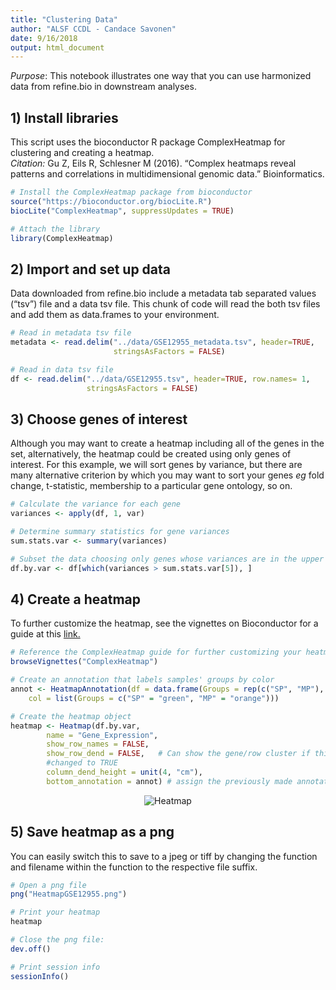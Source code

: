 ```yaml
---
title: "Clustering Data"
author: "ALSF CCDL - Candace Savonen"
date: 9/16/2018
output: html_document
---
```


*Purpose*: This notebook illustrates one way that you can use harmonized data 
from refine.bio in downstream analyses.

## 1) Install libraries
This script uses the bioconductor R package ComplexHeatmap for clustering and 
creating a heatmap.
<br/> <i> Citation:</i> Gu Z, Eils R, Schlesner M (2016). “Complex heatmaps 
reveal patterns and correlations in multidimensional genomic data.” Bioinformatics.

```r
# Install the ComplexHeatmap package from bioconductor
source("https://bioconductor.org/biocLite.R")
biocLite("ComplexHeatmap", suppressUpdates = TRUE)

# Attach the library
library(ComplexHeatmap)
```

## 2) Import and set up data
Data downloaded from refine.bio include a metadata tab separated values ("tsv")
file and a data tsv file. This chunk of code will read the both tsv files and 
add them as data.frames to your environment.

```r
# Read in metadata tsv file
metadata <- read.delim("../data/GSE12955_metadata.tsv", header=TRUE, 
                       stringsAsFactors = FALSE)

# Read in data tsv file
df <- read.delim("../data/GSE12955.tsv", header=TRUE, row.names= 1, 
                 stringsAsFactors = FALSE)
```

## 3) Choose genes of interest
Although you may want to create a heatmap including all of the genes in the set,
alternatively, the heatmap could be created using only genes of interest. 
For this example, we will sort genes by variance, but there are many alternative
criterion by which you may want to sort your genes <i>eg</i> fold change,
t-statistic, membership to a particular gene ontology, so on. 

```r
# Calculate the variance for each gene
variances <- apply(df, 1, var)

# Determine summary statistics for gene variances
sum.stats.var <- summary(variances)

# Subset the data choosing only genes whose variances are in the upper quartile
df.by.var <- df[which(variances > sum.stats.var[5]), ]
```

## 4) Create a heatmap
To further customize the heatmap, see the vignettes on Bioconductor for a guide 
at this
<a href="https://bioconductor.org/packages/devel/bioc/vignettes/ComplexHeatmap/inst/doc/s1.introduction.html"> 
link. </a>

```r
# Reference the ComplexHeatmap guide for further customizing your heatmap
browseVignettes("ComplexHeatmap")

# Create an annotation that labels samples' groups by color
annot <- HeatmapAnnotation(df = data.frame(Groups = rep(c("SP", "MP"), each = 2)),
    col = list(Groups = c("SP" = "green", "MP" = "orange")))

# Create the heatmap object
heatmap <- Heatmap(df.by.var, 
        name = "Gene_Expression",
        show_row_names = FALSE,
        show_row_dend = FALSE,   # Can show the gene/row cluster if this is 
        #changed to TRUE
        column_dend_height = unit(4, "cm"),
        bottom_annotation = annot) # assign the previously made annotation object
```
<center>
<img src="HeatmapGSE12955.png" alt = "Heatmap">
</center>

## 5) Save heatmap as a png
You can easily switch this to save to a jpeg or tiff by changing the function 
and filename within the function to the respective file suffix.

```r
# Open a png file
png("HeatmapGSE12955.png")

# Print your heatmap
heatmap

# Close the png file:
dev.off()
```

```r
# Print session info 
sessionInfo()
```
